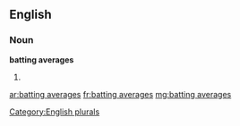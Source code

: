 ==English==

===Noun===
'''batting averages'''

# {{plural of|[[batting average]]}}

[[Category:English plurals]]

[[ar:batting averages]]
[[fr:batting averages]]
[[mg:batting averages]]